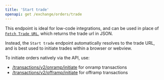 ```yaml
---
title: 'Start trade'
openapi: get /exchange/orders/trade
---
```


This endpoint is ideal for low-code integrations, and can be used in place of [`Fetch Trade URL`](/api-reference/onboard-connect/orders/fetch-trade-url), which returns the trade url in JSON.

Instead, the `Start trade` endpoint automatically resolves to the trade URL, and is best used to initiate trades within a browser or webview.


To initiate orders natively via the API, use:

- [/transactions/v2/onramp/initiate](/api-reference/onboard-connect/orders/initiate-onramp-order) for onramp transactions
- [/transactions/v2/offramp/initiate]((/api-reference/onboard-connect/orders/initiate-offramp-order)) for offramp transactions